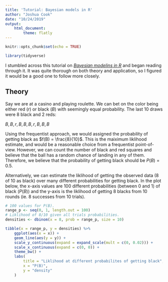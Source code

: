 ```yaml
---
title: 'Tutorial: Bayesian models in R'
author: "Joshua Cook"
date: "10/24/2019"
output:
    html_document:
        theme: flatly
---
```


```r
knitr::opts_chunk$set(echo = TRUE)

library(tidyverse)
```

I stumbled across this tutorial on [*Bayesian modelins in R*](https://www.r-bloggers.com/bayesian-models-in-r-2/) and began reading through it.
It was quite thorough on both theory and application, so I figured it would be a good one to follow more closely.

## Theory

Say we are at a casino and playing roulette.
We can bet on the color being either red ($r$) or black ($B$) with seemingly equal probability.
The last 10 draws were 8 black and 2 reds:

$B, B, r, B, B, B, r, B, B, B$

Using the frequentist approach, we would assigned the probability of getting black as $f(B) = \frac{8}{10}$.
This is the maiximum liklihood estimate, and would be a reasonable choice from a frequentist point-of-view.
However, we can count the number of black and red squares and believe that the ball has a random chance of landing in any of them.
Therefore, we believe that the probability of getting black should be $P(B) = 0.5$.

Alternatively, we can estimate the liklihood of getting the observed data (8 of 10 as black) over many different probabilities for getting black.
In the plot below, the x-axis values are 100 different probabilities (between 0 and 1) of black ($P(B)$) and the y-axis is the liklihood of getting 8 blacks from 10 rounds (ie. 8 successes from 10 trials).

```r
# 100 values for P(B).
range_p <- seq(0, 1, length.out = 100)
# Liklihood of 8/10 given all trials probabilities.
densities <- dbinom(x = 8, prob = range_p, size = 10)
```

```r
tibble(x = range_p, y = densities) %>% 
    ggplot(aes(x = x)) +
    geom_line(aes(y = y)) +
    scale_y_continuous(expand = expand_scale(mult = c(0, 0.02))) +
    scale_x_continuous(expand = c(0, 0)) +
    theme_bw() +
    labs(
        title = "Liklihood at different probabilites of getting black",
        x = "P(B)",
        y = "density"
    )
```

